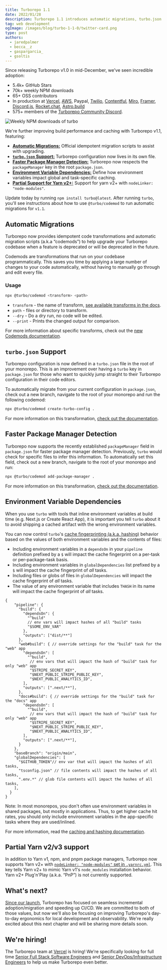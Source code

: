 ```yaml
---
title: Turborepo 1.1
date: 2022/01/28
description: Turborepo 1.1 introduces automatic migrations, turbo.json configuration, environment variable dependencies, partial Yarn v2 support, and more!
tag: web development
ogImage: /images/blog/turbo-1-1-0/twitter-card.png
type: post
authors: 
  - jaredpalmer
  - becca__z
  - gaspargarcia_
  - gsoltis
---
```


Since releasing Turborepo v1.0 in mid-December, we've seen incredible adoption:

- 5.4k+ GitHub Stars
- 70k+ weekly NPM downloads
- 65+ OSS contributors
- In production at [Vercel](https://github.com/vercel/next.js), [AWS](https://github.com/aws-amplify/amplify-ui), Paypal, [Twilio](https://github.com/twilio-labs/function-templates), [Contentful](https://github.com/contentful/forma-36), [Miro](https://github.com/miroapp/app-examples), [Framer](https://github.com/framer/motion), [Discord.js](https://github.com/discordjs/discord.js), [Rocket.chat](https://github.com/RocketChat/Rocket.Chat.Fuselage), [Astro.build](https://github.com/withastro/astro)
- 575+ members of the [Turborepo Community Discord](https://turborepo.org/discord).

![Weekly NPM downloads of `turbo`](/images/blog/turbo-1-1-0/turborepo-weekly-npm-downloads.png)

We're further improving build performance and caching with Turborepo v1.1, featuring:

- [**Automatic Migrations:**](#automatic-migrations) Official idempotent migration scripts to assist with upgrading.
- [**`turbo.json` Support:**](#turbojson-support) Turborepo configuration now lives in its own file.
- [**Faster Package Manager Detection:**](#faster-package-manager-detection) Turborepo now respects the `packageManager` key in the root `package.json`.
- [**Environment Variable Dependencies:**](#environment-variable-dependencies) Define how environment variables impact global and task-specific caching.
- [**Partial Support for Yarn v2+:**](#partial-yarn-v2v3-support) Support for yarn v2+ with `nodeLinker: "node-modules"`.

Update today by running `npm install turbo@latest`. After running `turbo`, you'll see instructions about how to use `@turbo/codemod` to run automatic migrations for `v1.1`.

## Automatic Migrations

Turborepo now provides idempotent code transformations and automatic migration scripts (a.k.a “codemods”) to help upgrade your Turborepo codebase when a feature is deprecated or will be deprecated in the future.

Codemods are transformations that run on your codebase programmatically. This saves you time by applying a large number of changes to your code automatically, without having to manually go through and edit every file.

### Usage

```bash
npx @turbo/codemod <transform> <path>
```

- `transform` - the name of transform, [see available transforms in the docs](https://turborepo.org/docs/reference/codemods#turborepo-1x).
- `path` - files or directory to transform.
- `--dry` - Do a dry run, no code will be edited.
- `--print` - Prints the changed output for comparison.

For more information about specific transforms, check out the [new Codemods documentation](https://turborepo.org/docs/reference/codemods#turborepo-1x).

## `turbo.json` Support

Turborepo configuration is now defined in a `turbo.json` file in the root of your monorepo. This is an improvement over having a `turbo` key in `package.json` for those who want to quickly jump straight to their Turborepo configuration in their code editors.

To automatically migrate from your current configuration in `package.json`, check out a new branch, navigate to the root of your monorepo and run the following codemod:

```bash
npx @turbo/codemod create-turbo-config .
```

For more information on this transformation, [check out the documentation](https://turborepo.org/docs/reference/codemods#create-turbo-config).

## Faster Package Manager Detection

Turborepo now supports the recently established `packageManager` field in `package.json` for faster package manager detection. Previously, `turbo` would check for specific files to infer this information. To automatically set this field, check out a new branch, navigate to the root of your monorepo and run:

```bash
npx @turbo/codemod add-package-manager .
```

For more information on this transformation, [check out the documentation](https://turborepo.org/docs/reference/codemods#add-package-manager).

## Environment Variable Dependencies

When you use `turbo` with tools that inline environment variables at build time (e.g. Next.js or Create React App), it is important you tell `turbo` about it to avoid shipping a cached artifact with the wrong environment variables.

You can now control `turbo`'s [cache fingerprinting (a.k.a. hashing)](https://turborepo.org/docs/features/caching#hashing) behavior based on the values of both environment variables and the contents of files:

- Including environment variables in a `dependsOn` in your `pipeline` definition prefixed by a `$` will impact the cache fingerprint on a per-task or per-package-task basis.
- Including environment variables in `globalDependencies` list prefixed by a `$` will impact the cache fingerprint of _all_ tasks.
- Including files or globs of files in `globalDependencies` will impact the cache fingerprint of _all_ tasks.
- The value of any environment variable that includes `THASH` in its name will impact the cache fingerprint of _all_ tasks.

```jsonc
{
    "pipeline": {
      "build": {
        "dependsOn": {
          "^build"
          // env vars will impact hashes of all "build" tasks
          "$SOME_ENV_VAR"
        },
        "outputs": ["dist/**"]
      },
      "web#build": { // override settings for the "build" task for the "web" app
        "dependsOn": [
          "^build",
           // env vars that will impact the hash of "build" task for only "web" app
           "$STRIPE_SECRET_KEY",
           "$NEXT_PUBLIC_STRIPE_PUBLIC_KEY",
           "$NEXT_PUBLIC_ANALYTICS_ID",
        ],
        "outputs": [".next/**"],
      },
      "docs#build": { // override settings for the "build" task for the "docs" app
        "dependsOn": [
          "^build",
           // env vars that will impact the hash of "build" task for only "web" app
           "$STRIPE_SECRET_KEY",
           "$NEXT_PUBLIC_STRIPE_PUBLIC_KEY",
           "$NEXT_PUBLIC_ANALYTICS_ID",
        ],
        "outputs": [".next/**"],
      }
    },
    "baseBranch": "origin/main",
    "globalDependencies": [
      "$GITHUB_TOKEN"// env var that will impact the hashes of all tasks,
      "tsconfig.json" // file contents will impact the hashes of all tasks,
      ".env.*" // glob file contents will impact the hashes of all tasks,
    ],
  }
}
```

Note: In most monorepos, you don't often use environment variables in shared packages, but mostly in applications. Thus, to get higher cache hit rates, you should only include environment variables in the app-specific tasks where they are used/inlined.

For more information, read the [caching and hashing documentation](https://turborepo.org/docs/features/caching).

## Partial Yarn v2/v3 support

In addition to Yarn v1, npm, and pnpm package managers, Turborepo now supports Yarn v2+ with [`nodeLinker: "node-modules"` set in `.yarnrc.yml`](https://yarnpkg.com/configuration/yarnrc#nodeLinker). This key tells Yarn v2+ to mimic Yarn v1's `node_modules` installation behavior. Yarn v2+ Plug'n'Play (a.k.a. “PnP”) is not currently supported.

## What's next?

[Since our launch](https://turborepo.org/blog/joining-vercel), Turborepo has focused on seamless incremental adoption/migration and speeding up CI/CD. We are committed to both of those values, but now we'll also be focusing on improving Turborepo's day-to-day ergonomics for local development and observability. We're really excited about this next chapter and will be sharing more details soon.

## We're hiring!

The Turborepo team at [Vercel](https://vercel.com) is hiring! We're specifically looking for full time [Senior Full Stack Software Engineers](https://vercel.com/careers/senior-full-stack-engineer-amer) and [Senior DevOps/Infrastructure Engineers](https://vercel.com/careers/senior-infrastructure-engineer-amer) to help us make Turborepo even better.
